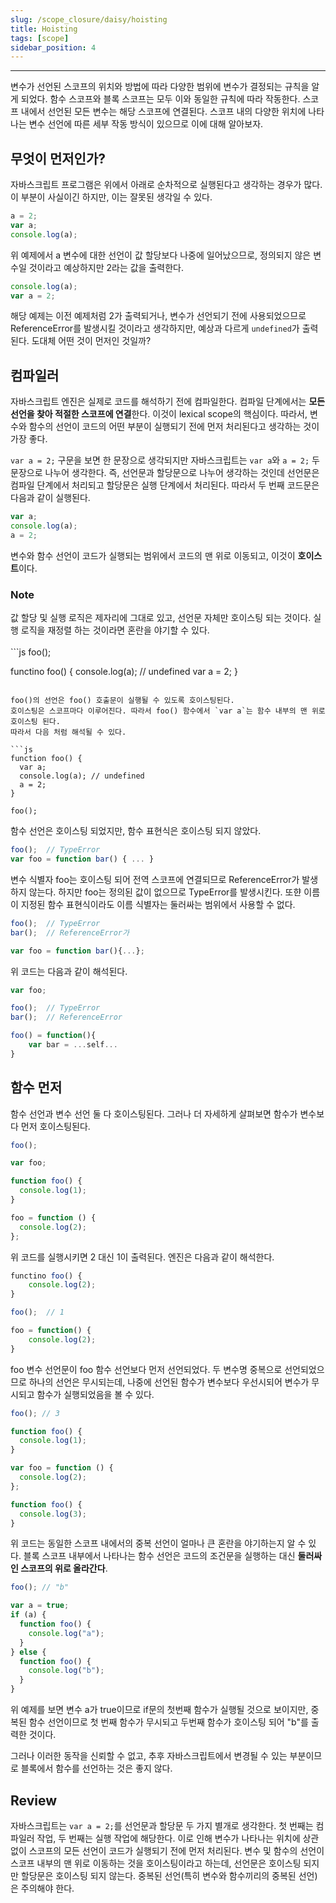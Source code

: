```yaml
---
slug: /scope_closure/daisy/hoisting
title: Hoisting
tags: [scope]
sidebar_position: 4
---
```


---

변수가 선언된 스코프의 위치와 방법에 따라 다양한 범위에 변수가 결정되는 규칙을 알게 되었다.
함수 스코프와 블록 스코프는 모두 이와 동일한 규칙에 따라 작동한다. 스코프 내에서 선언된 모든 변수는 해당 스코프에 연결된다.
스코프 내의 다양한 위치에 나타나는 변수 선언에 따른 세부 작동 방식이 있으므로 이에 대해 알아보자.

## 무엇이 먼저인가?

자바스크립트 프로그램은 위에서 아래로 순차적으로 실행된다고 생각하는 경우가 많다.
이 부분이 사실이긴 하지만, 이는 잘못된 생각일 수 있다.

```js
a = 2;
var a;
console.log(a);
```

위 예제에서 a 변수에 대한 선언이 값 할당보다 나중에 일어났으므로, 정의되지 않은 변수일 것이라고 예상하지만 2라는 값을 출력한다.

```js
console.log(a);
var a = 2;
```

해당 예제는 이전 예제처럼 2가 출력되거나, 변수가 선언되기 전에 사용되었으므로 ReferenceError를 발생시킬 것이라고 생각하지만,
예상과 다르게 `undefined`가 출력된다. 도대체 어떤 것이 먼저인 것일까?

## 컴파일러

자바스크립트 엔진은 실제로 코드를 해석하기 전에 컴파일한다. 컴파일 단계에서는 **모든 선언을 찾아 적절한 스코프에 연결**한다. 이것이 lexical scope의 핵심이다.
따라서, 변수와 함수의 선언이 코드의 어떤 부분이 실행되기 전에 먼저 처리된다고 생각하는 것이 가장 좋다.

`var a = 2;` 구문을 보면 한 문장으로 생각되지만 자바스크립트는 `var a`와 `a = 2;` 두 문장으로 나누어 생각한다. 즉, 선언문과 할당문으로 나누어 생각하는 것인데 선언문은 컴파일 단계에서 처리되고 할당문은 실행 단계에서 처리된다.
따라서 두 번째 코드문은 다음과 같이 실행된다.

```js
var a;
console.log(a);
a = 2;
```

변수와 함수 선언이 코드가 실행되는 범위에서 코드의 맨 위로 이동되고, 이것이 **호이스트**이다.

<div
  style={{ border: "1px solid #667085", borderRadius: "6px", padding: "10px" }}
>
  <h3 style={{ textAlign: "center" }}>Note</h3>값 할당 및 실행 로직은 제자리에
  그대로 있고, 선언문 자체만 호이스팅 되는 것이다. 실행 로직을 재정렬 하는
  것이라면 혼란을 야기할 수 있다.
</div>

<br />
```js foo();

functino foo() {
console.log(a); // undefined
var a = 2;
}

````

foo()의 선언은 foo() 호출문이 실행될 수 있도록 호이스팅된다.
호이스팅은 스코프마다 이루어진다. 따라서 foo() 함수에서 `var a`는 함수 내부의 맨 위로 호이스팅 된다.
따라서 다음 처럼 해석될 수 있다.

```js
function foo() {
  var a;
  console.log(a); // undefined
  a = 2;
}

foo();
````

함수 선언은 호이스팅 되었지만, 함수 표현식은 호이스팅 되지 않았다.

```js
foo();  // TypeError
var foo = function bar() { ... }
```

변수 식별자 foo는 호이스팅 되어 전역 스코프에 연결되므로 ReferenceError가 발생하지 않는다.
하지만 foo는 정의된 값이 없으므로 TypeError를 발생시킨다.
또햔 이름이 지정된 함수 표현식이라도 이름 식별자는 둘러싸는 범위에서 사용할 수 없다.

```js
foo();  // TypeError
bar();  // ReferenceError가

var foo = function bar(){...};
```

위 코드는 다음과 같이 해석된다.

```js
var foo;

foo();  // TypeError
bar();  // ReferenceError

foo() = function(){
    var bar = ...self...
}
```

## 함수 먼저

함수 선언과 변수 선언 둘 다 호이스팅된다. 그러나 더 자세하게 살펴보면 함수가 변수보다 먼저 호이스팅된다.

```js
foo();

var foo;

function foo() {
  console.log(1);
}

foo = function () {
  console.log(2);
};
```

위 코드를 실행시키면 2 대신 1이 출력된다. 엔진은 다음과 같이 해석한다.

```js
functino foo() {
    console.log(2);
}

foo();  // 1

foo = function() {
    console.log(2);
}
```

foo 변수 선언문이 foo 함수 선언보다 먼저 선언되었다. 두 변수명 중복으로 선언되었으므로 하나의 선언은 무시되는데, 나중에 선언된 함수가 변수보다 우선시되어 변수가 무시되고 함수가 실행되었음을 볼 수 있다.

```js
foo(); // 3

function foo() {
  console.log(1);
}

var foo = function () {
  console.log(2);
};

function foo() {
  console.log(3);
}
```

위 코드는 동일한 스코프 내에서의 중복 선언이 얼마나 큰 혼란을 야기하는지 알 수 있다.
블록 스코프 내부에서 나타나는 함수 선언은 코드의 조건문을 실행하는 대신 **둘러싸인 스코프의 위로 올라간다**.

```js
foo(); // "b"

var a = true;
if (a) {
  function foo() {
    console.log("a");
  }
} else {
  function foo() {
    console.log("b");
  }
}
```

위 예제를 보면 변수 a가 true이므로 if문의 첫번째 함수가 실행될 것으로 보이지만,
중복된 함수 선언이므로 첫 번째 함수가 무시되고 두번째 함수가 호이스팅 되어 "b"를 출력한 것이다.

그러나 이러한 동작을 신뢰할 수 없고, 추후 자바스크립트에서 변경될 수 있는 부분이므로 블록에서 함수를 선언하는 것은 좋지 않다.

## Review

자바스크립트는 `var a = 2;`를 선언문과 할당문 두 가지 별개로 생각한다. 첫 번째는 컴파일러 작업, 두 번째는 실행 작업에 해당한다.
이로 인해 변수가 나타나는 위치에 상관없이 스코프의 모든 선언이 코드가 실행되기 전에 먼저 처리된다.
변수 및 함수의 선언이 스코프 내부의 맨 위로 이동하는 것을 호이스팅이라고 하는데, 선언문은 호이스팅 되지만 할당문은 호이스팅 되지 않는다.
중복된 선언(특히 변수와 함수끼리의 중복된 선언)은 주의해야 한다.
